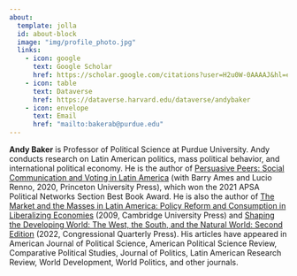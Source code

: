 ```yaml
---
about:
  template: jolla
  id: about-block
  image: "img/profile_photo.jpg"
  links:
    - icon: google
      text: Google Scholar
      href: https://scholar.google.com/citations?user=H2u0W-0AAAAJ&hl=en
    - icon: table
      text: Dataverse
      href: https://dataverse.harvard.edu/dataverse/andybaker
    - icon: envelope
      text: Email
      href: "mailto:bakerab@purdue.edu"  
---
```


::: {#about-block}
:::

**Andy Baker** is Professor of Political Science at Purdue University.
Andy conducts research on Latin American politics, mass political
behavior, and international political economy. He is the author of
[Persuasive Peers: Social Communication and Voting in Latin
America](https://press.princeton.edu/books/paperback/9780691205779/persuasive-peers)
(with Barry Ames and Lucio Renno, 2020, Princeton University Press),
which won the 2021 APSA Political Networks Section Best Book Award. He
is also the author of [The Market and the Masses in Latin America:
Policy Reform and Consumption in Liberalizing
Economies](https://www.cambridge.org/core/books/market-and-the-masses-in-latin-america/4F0AD16064A70AA6A305FD5B29921BED)
(2009, Cambridge University Press) and [Shaping the Developing World:
The West, the South, and the Natural World: Second
Edition](https://us.sagepub.com/en-us/nam/shaping-the-developing-world/book249551)
(2022, Congressional Quarterly Press). His articles have appeared in
American Journal of Political Science, American Political Science
Review, Comparative Political Studies, Journal of Politics, Latin
American Research Review, World Development, World Politics, and other
journals.

<!-- <p style="text-align: center;">[Google Scholar Page](Google scholar page)</p> -->

<!-- <p style="text-align: center;">[Dataverse](https://dataverse.harvard.edu/dataverse/andybaker)</p> -->
